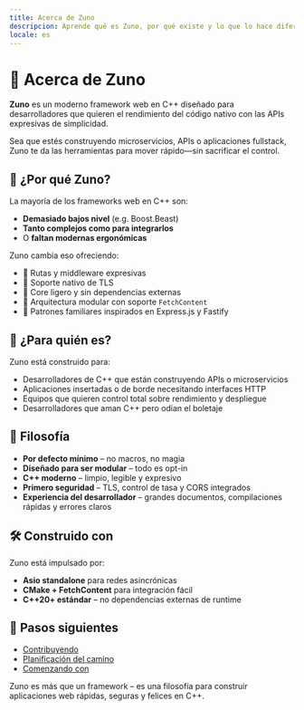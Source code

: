 ```yaml
---
title: Acerca de Zuno
descripcion: Aprende qué es Zuno, por qué existe y lo que lo hace diferente.
locale: es
---
```


# 🦜 Acerca de Zuno

**Zuno** es un moderno framework web en C++ diseñado para desarrolladores que quieren el rendimiento del código nativo con las APIs expresivas de simplicidad.

Sea que estés construyendo microservicios, APIs o aplicaciones fullstack, Zuno te da las herramientas para mover rápido—sin sacrificar el control.

## 🎯 ¿Por qué Zuno?

La mayoría de los frameworks web en C++ son:

- **Demasiado bajos nivel** (e.g. Boost.Beast)
- **Tanto complejos como para integrarlos**
- O **faltan modernas ergonómicas**

Zuno cambia eso ofreciendo:

- 🧩 Rutas y middleware expresivas
- 🔐 Soporte nativo de TLS
- 🧵 Core ligero y sin dependencias externas
- 🧱 Arquitectura modular con soporte `FetchContent`
- 🧠 Patrones familiares inspirados en Express.js y Fastify

## 🚀 ¿Para quién es?

Zuno está construido para:

- Desarrolladores de C++ que están construyendo APIs o microservicios
- Aplicaciones insertadas o de borde necesitando interfaces HTTP
- Equipos que quieren control total sobre rendimiento y despliegue
- Desarrolladores que aman C++ pero odian el boletaje

## 🧬 Filosofía

- **Por defecto mínimo** – no macros, no magia
- **Diseñado para ser modular** – todo es opt-in
- **C++ moderno** – limpio, legible y expresivo
- **Primero seguridad** – TLS, control de tasa y CORS integrados
- **Experiencia del desarrollador** – grandes documentos, compilaciones rápidas y errores claros

## 🛠️ Construido con

Zuno está impulsado por:

- **Asio standalone** para redes asincrónicas
- **CMake + FetchContent** para integración fácil
- **C++20+ estándar** – no dependencias externas de runtime

## 🧭 Pasos siguientes

- [Contribuyendo](/es/about/contributing)
- [Planificación del camino](/es/about/roadmap)
- [Comenzando con](/es/introduction/getting-started)

Zuno es más que un framework – es una filosofía para construir aplicaciones web rápidas, seguras y felices en C++.
